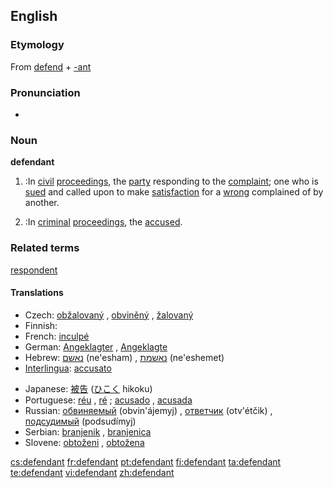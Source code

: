 ==English==
{{wikipedia}}

===Etymology===
From [[defend]] + [[-ant]]

===Pronunciation===
*{{audio|en-us-defendant.ogg|Audio (US)}}

===Noun===
'''defendant'''

# {{law}}:In [[civil]] [[proceedings]], the [[party]] responding to the [[complaint]]; one who is [[sued]] and called upon to make [[satisfaction]] for a [[wrong]] complained of by another.
# {{law}}:In [[criminal]] [[proceedings]], the [[accused]].

===Related terms===

[[respondent]]

====Translations====
{{rfc-level|Translations at L4+ not in L3 POS section (AutoFormat would have corrected level of Related terms)}}
{{trans-top|person prosecuted or sued}}
*Czech: [[obžalovaný]] {{m}}, [[obviněný]] {{m}}, [[žalovaný]] {{m}}
*Finnish: {{t+|fi|vastaaja}}
*French: [[inculpé]]
*German: [[Angeklagter]] {{m}}, [[Angeklagte]] {{f}}
*Hebrew: [[נאשם]] (ne'esham) {{m}}, [[נאשמת]] (ne'eshemet) {{f}}
*[[Interlingua]]: [[accusato]]
{{trans-mid}}
*Japanese: [[被告]] ([[ひこく]] hikoku)
*Portuguese: [[réu]] {{m}}, [[ré]] {{f}}; [[acusado]] {{m}}, [[acusada]] {{f}}
*Russian: [[обвиняемый]] (obvin'ájemyj) {{m}}, [[ответчик]] (otv'étčik) {{m}}, [[подсудимый]] (podsudímyj) {{m}}
*Serbian: [[branjenik]] {{m}}, [[branjenica]] {{f}}
*Slovene: [[obtoženi]] {{m}}, [[obtožena]] {{f}}
{{trans-bottom}}

[[cs:defendant]]
[[fr:defendant]]
[[pt:defendant]]
[[fi:defendant]]
[[ta:defendant]]
[[te:defendant]]
[[vi:defendant]]
[[zh:defendant]]
